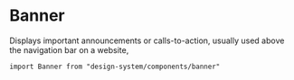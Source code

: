 

<Meta of={Stories} />

# Banner

Displays important announcements or calls-to-action, usually used above the navigation bar on a website,

`import Banner from "design-system/components/banner"`

<Canvas of={Stories.Overview} />

<ArgTypes />

